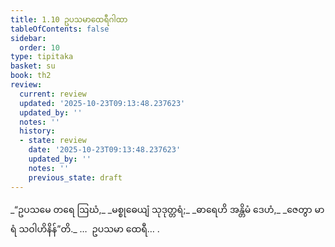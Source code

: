 ```yaml
---
title: 1.10 ဥပသမာထေရီဂါထာ
tableOfContents: false
sidebar:
  order: 10
type: tipitaka
basket: su
book: th2
review:
  current: review
  updated: '2025-10-23T09:13:48.237623'
  updated_by: ''
  notes: ''
  history:
  - state: review
    date: '2025-10-23T09:13:48.237623'
    updated_by: ''
    notes: ''
    previous_state: draft
---
```



<ReviewStatus review={frontmatter.review} showDetails={true} />

<HypothesisAnnotation frontmatter={frontmatter} />

<DynamicBreadcrumb />

<Division number="10" book="th2" e="ch" v="19" p="378">

<Paragraph number="20" type="verses" book="th2">
_“ဥပသမေ တရေ ဩဃံ,_  
_မစ္စုဓေယျံ သုဒုတ္တရံ;_  
_ဓာရေဟိ အန္တိမံ ဒေဟံ,_  
_ဇေတွာ မာရံ သဝါဟိနိန်”တိ._  


</Paragraph>
</Division>

<Paragraph number="21" type="center" book="th2">
…  ဥပသမာ ထေရီ… .
</Paragraph>